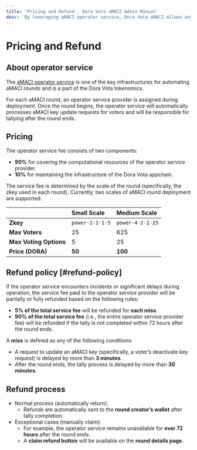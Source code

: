 ```yaml
---
title: 'Pricing and Refund · Dora Vota aMACI Admin Manual'
desc: 'By leveraging aMACI operator service, Dora Vota aMACI allows anyone to deploy and manage aMACI voting rounds with ease.'
---
```


# Pricing and Refund

## About operator service

The [aMACI operator service](https://research.dorahacks.io/2024/09/19/aMACI-token-economics/) is one of the key infrastructures for automating aMACI rounds and is a part of the Dora Vota tokenomics.

For each aMACI round, an operator service provider is assigned during deployment. Once the round begins, the operator service will automatically processes aMACI key update requests for voters and will be responsible for tallying after the round ends.

## Pricing

The operator service fee consists of two components:

- **90%** for covering the computational resources of the operator service provider.
- **10%** for maintaining the infrastructure of the Dora Vota appchain.

The service fee is determined by the scale of the round (specifically, the zkey used in each round). Currently, two scales of aMACI round deployment are supported:

|                        | Small Scale     | Medium Scale     |
| ---------------------- | :-------------- | :--------------- |
| **Zkey**               | `power-2-1-1-5` | `power-4-2-2-25` |
| **Max Voters**         | 25              | 625              |
| **Max Voting Options** | 5               | 25               |
| **Price (DORA)**       | **50**          | **100**          |

## Refund policy [#refund-policy]

If the operator service encounters incidents or significant delays during operation, the service fee paid to the operator service provider will be partially or fully refunded based on the following rules:

- **5% of the total service fee** will be refunded for **each miss**.
- **90% of the total service fee** (i.e., the entire operator service provider fee) will be refunded if the tally is not completed within 72 hours after the round ends.

A **miss** is defined as any of the following conditions:

- A request to update an aMACI key (specifically, a voter’s deactivate key request) is delayed by more than **3 minutes**.
- After the round ends, the tally process is delayed by more than **30 minutes**.

## Refund process

- Normal process (automatically return):
  - Refunds are automatically sent to the **round creator’s wallet** after tally completion.
- Exceptional cases (manually claim):
  - For example, the operator service remains unavailable for **over 72 hours** after the round ends.
  - A **claim refund button** will be available on the **round details page**.
